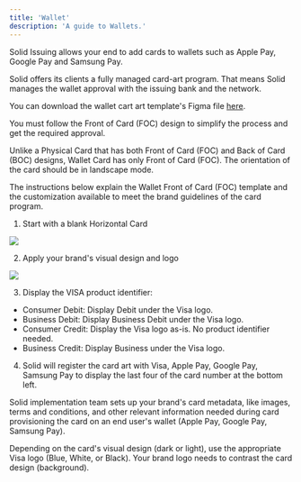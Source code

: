 ```yaml
---
title: 'Wallet'
description: 'A guide to Wallets.'
---
```

Solid Issuing allows your end to add cards to wallets such as Apple Pay, Google Pay and Samsung Pay.

Solid offers its clients a fully managed card-art program. That means Solid manages the wallet approval with the issuing bank and the network.

You can download the wallet cart art template's Figma file [here](https://www.figma.com/file/cwxnEXJtFIalnq96UCefSj/Card-Art-Template?node-id=0%3A1).

You must follow the Front of Card (FOC) design to simplify the process and get the required approval.

Unlike a Physical Card that has both Front of Card (FOC) and Back of Card (BOC) designs, Wallet Card has only Front of Card (FOC). The orientation of the card should be in landscape mode.

The instructions below explain the Wallet Front of Card (FOC) template and the customization available to meet the brand guidelines of the card program.

1. Start with a blank Horizontal Card
<Frame caption="Blank Horizontal Card">
  <img src="https://cdn.prod.website-files.com/66633a8deaa98cd86b9f0eb3/66d10207e2295ef6ada9cf42_Horizontal-Card-Front-Blank.png" />
</Frame>

2. Apply your brand's visual design and logo
<Frame caption="Card Design">
  <img src="https://cdn.prod.website-files.com/66633a8deaa98cd86b9f0eb3/66d10207c68888336325778f_Horizontal-Card-Front-Branded.png" />
</Frame>

3. Display the VISA product identifier:
- Consumer Debit: Display Debit under the Visa logo.
- Business Debit: Display Business Debit under the Visa logo.
- Consumer Credit: Display the Visa logo as-is. No product identifier needed.
- Business Credit: Display Business under the Visa logo.

4. Solid will register the card art with Visa, Apple Pay, Google Pay, Samsung Pay to display the last four of the card number at the bottom left.

Solid implementation team sets up your brand's card metadata, like images, terms and conditions, and other relevant information needed during card provisioning the card on an end user's wallet (Apple Pay, Google Pay, Samsung Pay).

<Note>Depending on the card's visual design (dark or light), use the appropriate Visa logo (Blue, White, or Black). Your brand logo needs to contrast the card design (background).</Note>